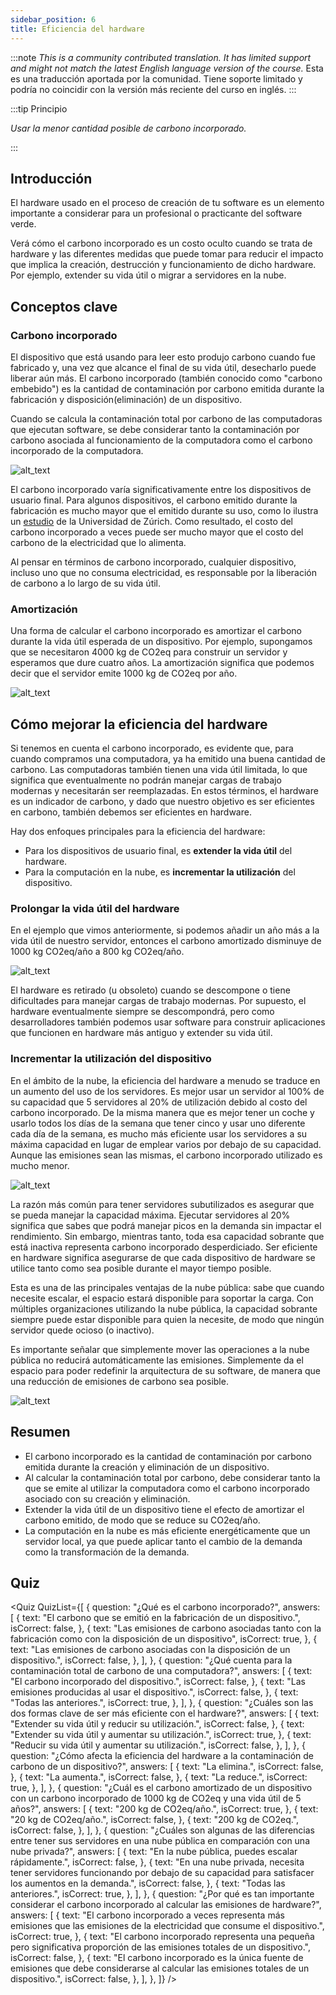```yaml
---
sidebar_position: 6
title: Eficiencia del hardware
---
```



:::note
*This is a community contributed translation. It has limited support and might not match the latest English language version of the course.* Esta es una traducción aportada por la comunidad. Tiene soporte limitado y podría no coincidir con la versión más reciente del curso en inglés.
:::

:::tip Principio

_Usar la menor cantidad posible de carbono incorporado._

:::

## Introducción

El hardware usado en el proceso de creación de tu software es un elemento importante a considerar para un profesional o practicante del software verde.

Verá cómo el carbono incorporado es un costo oculto cuando se trata de hardware y las diferentes medidas que puede tomar para reducir el impacto que implica la creación, destrucción y funcionamiento de dicho hardware. Por ejemplo, extender su vida útil o migrar a servidores en la nube.

## Conceptos clave

### Carbono incorporado

El dispositivo que está usando para leer esto produjo carbono cuando fue fabricado y, una vez que alcance el final de su vida útil, desecharlo puede liberar aún más. El carbono incorporado (también conocido como "carbono embebido") es la cantidad de contaminación por carbono emitida durante la fabricación y disposición(eliminación) de un dispositivo.

Cuando se calcula la contaminación total por carbono de las computadoras que ejecutan software, se debe considerar tanto la contaminación por carbono asociada al funcionamiento de la computadora como el carbono incorporado de la computadora.

![alt_text](./images/17_embodioed_carbon.png "image_tooltip")

El carbono incorporado varía significativamente entre los dispositivos de usuario  final. Para algunos dispositivos, el carbono emitido durante la fabricación es mucho mayor que el emitido durante su uso, como lo ilustra un [estudio](https://www.ifi.uzh.ch/dam/jcr:fa4e956e-7a53-4038-98a5-00e09e2f4303/Study_Digitalization_Climate_Protection_Summary_Oct2017.pdf) de la Universidad de Zúrich. Como resultado, el costo del carbono incorporado a veces puede ser mucho mayor que el costo del carbono de la electricidad que lo alimenta.

Al pensar en términos de carbono incorporado, cualquier dispositivo, incluso uno que no consuma electricidad, es responsable por la liberación de carbono a lo largo de su vida útil.

### Amortización

Una forma de calcular el carbono incorporado es amortizar el carbono durante la vida útil esperada de un dispositivo. Por ejemplo, supongamos que se necesitaron 4000 kg de CO2eq para construir un servidor y esperamos que dure cuatro años. La amortización significa que podemos decir que el servidor emite 1000 kg de CO2eq por año.

![alt_text](./images/18_amortization.png "image_tooltip")

## Cómo mejorar la eficiencia del hardware

Si tenemos en cuenta el carbono incorporado, es evidente que, para cuando compramos una computadora, ya ha emitido una buena cantidad de carbono. Las computadoras también tienen una vida útil limitada, lo que significa que eventualmente no podrán manejar cargas de trabajo modernas y necesitarán ser reemplazadas. En estos términos, el hardware es un indicador de carbono, y dado que nuestro objetivo es ser eficientes en carbono, también debemos ser eficientes en hardware.

Hay dos enfoques principales para la eficiencia del hardware:

- Para los dispositivos de usuario final, es **extender la vida útil** del hardware.
- Para la computación en la nube, es **incrementar la utilización** del dispositivo.

### Prolongar la vida útil del hardware

En el ejemplo que vimos anteriormente, si podemos añadir un año más a la vida útil de nuestro servidor, entonces el carbono amortizado disminuye de 1000 kg CO2eq/año a 800 kg CO2eq/año.

![alt_text](./images/19_lifespan.png "image_tooltip")

El hardware es retirado (u obsoleto) cuando se descompone o tiene dificultades para manejar cargas de trabajo modernas. Por supuesto, el hardware eventualmente siempre se descompondrá, pero como desarrolladores también podemos usar software para construir aplicaciones que funcionen en hardware más antiguo y extender su vida útil.

### Incrementar la utilización del dispositivo

En el ámbito de la nube, la eficiencia del hardware a menudo se traduce en un aumento del uso de los servidores. Es mejor usar un servidor al 100% de su capacidad que 5 servidores al 20% de utilización debido al costo del carbono incorporado. De la misma manera que es mejor tener un coche y usarlo todos los días de la semana que tener cinco y usar uno diferente cada día de la semana, es mucho más eficiente usar los servidores a su máxima capacidad en lugar de emplear varios por debajo de su capacidad. Aunque las emisiones sean las mismas, el carbono incorporado utilizado es mucho menor.

![alt_text](./images/20_increasing_utilization.png "image_tooltip")

La razón más común para tener servidores subutilizados es asegurar que se pueda manejar la capacidad máxima. Ejecutar servidores al 20% significa que sabes que podrá manejar picos en la demanda sin impactar el rendimiento. Sin embargo, mientras tanto, toda esa capacidad sobrante que está inactiva representa carbono incorporado desperdiciado. Ser eficiente en hardware significa asegurarse de que cada dispositivo de hardware se utilice tanto como sea posible durante el mayor tiempo posible.

Esta es una de las principales ventajas de la nube pública: sabe que cuando necesite escalar, el espacio estará disponible para soportar la carga. Con múltiples organizaciones utilizando la nube pública, la capacidad sobrante siempre puede estar disponible para quien la necesite, de modo que ningún servidor quede ocioso (o inactivo).

Es importante señalar que simplemente mover las operaciones a la nube pública no reducirá automáticamente las emisiones. Simplemente da el espacio para poder redefinir la arquitectura de su software, de manera que una reducción de emisiones de carbono sea posible.

![alt_text](./images/21_private_vs_public_cloud.png "image_tooltip")

## Resumen

- El carbono incorporado es la cantidad de contaminación por carbono emitida durante la creación y eliminación de un dispositivo.
- Al calcular la contaminación total por carbono, debe considerar tanto la que se emite al utilizar la computadora como el carbono incorporado asociado con su creación y eliminación.
- Extender la vida útil de un dispositivo tiene el efecto de amortizar el carbono emitido, de modo que se reduce su CO2eq/año.
- La computación en la nube es más eficiente energéticamente que un servidor local, ya que puede aplicar tanto el cambio de la demanda como la transformación de la demanda.

## Quiz

<Quiz
  QuizList={[
    {
      question: "¿Qué es el carbono incorporado?",
      answers: [
        {
          text: "El carbono que se emitió en la fabricación de un dispositivo.",
          isCorrect: false,
        },
        {
          text: "Las emisiones de carbono asociadas tanto con la fabricación como con la disposición de un dispositivo",
          isCorrect: true,
        },
        {
          text: "Las emisiones de carbono asociadas con la disposición de un dispositivo.",
          isCorrect: false,
        },
      ],
    },
    {
      question: "¿Qué cuenta para la contaminación total de carbono de una computadora?",
      answers: [
        {
          text: "El carbono incorporado del dispositivo.",
          isCorrect: false,
        },
        {
          text: "Las emisiones producidas al usar el dispositivo.",
          isCorrect: false,
        },
        {
          text: "Todas las anteriores.",
          isCorrect: true,
        },
      ],
    },
    {
      question: "¿Cuáles son las dos formas clave de ser más eficiente con el hardware?",
      answers: [
        {
          text: "Extender su vida útil y reducir su utilización.",
          isCorrect: false,
        },
        {
          text: "Extender su vida útil y aumentar su utilización.",
          isCorrect: true,
        },
        {
          text: "Reducir su vida útil y aumentar su utilización.",
          isCorrect: false,
        },
      ],
    },
    {
      question: "¿Cómo afecta la eficiencia del hardware a la contaminación de carbono de un dispositivo?",
      answers: [
        {
          text: "La elimina.",
          isCorrect: false,
        },
        {
          text: "La aumenta.",
          isCorrect: false,
        },
        {
          text: "La reduce.",
          isCorrect: true,
        },
      ],
    },
    {
      question: "¿Cuál es el carbono amortizado de un dispositivo con un carbono incorporado de 1000 kg de CO2eq y una vida útil de 5 años?",
      answers: [
        {
          text: "200 kg de CO2eq/año.",
          isCorrect: true,
        },
        {
          text: "20 kg de CO2eq/año.",
          isCorrect: false,
        },
        {
          text: "200 kg de CO2eq.",
          isCorrect: false,
        },
      ],
    },
    {
      question: "¿Cuáles son algunas de las diferencias entre tener sus servidores en una nube pública en comparación con una nube privada?",
      answers: [
        {
          text: "En la nube pública, puedes escalar rápidamente.",
          isCorrect: false,
        },
        {
          text: "En una nube privada, necesita tener servidores funcionando por debajo de su capacidad para satisfacer los aumentos en la demanda.",
          isCorrect: false,
        },
        {
          text: "Todas las anteriores.",
          isCorrect: true,
        },
      ],
    },
    {
      question: "¿Por qué es tan importante considerar el carbono incorporado al calcular las emisiones de hardware?",
      answers: [
        {
          text: "El carbono incorporado a veces representa más emisiones que las emisiones de la electricidad que consume el dispositivo.",
          isCorrect: true,
        },
        {
          text: "El carbono incorporado representa una pequeña pero significativa proporción de las emisiones totales de un dispositivo.",
          isCorrect: false,
        },
        {
          text: "El carbono incorporado es la única fuente de emisiones que debe considerarse al calcular las emisiones totales de un dispositivo.",
          isCorrect: false,
        },
      ],
    },
  ]}
/>
